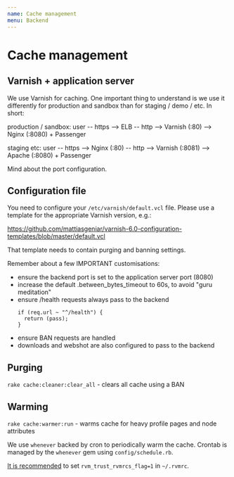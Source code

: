 ```yaml
---
name: Cache management
menu: Backend
---
```


# Cache management

## Varnish + application server

We use Varnish for caching. One important thing to understand is we use it differently for production and sandbox than for staging / demo / etc. In short:

production / sandbox: user -- https --> ELB -- http --> Varnish (:80) --> Nginx (:8080) + Passenger

staging etc: user -- https --> Nginx (:80) -- http --> Varnish (:8081) --> Apache (:8080) + Passenger

Mind about the port configuration.

## Configuration file

You need to configure your `/etc/varnish/default.vcl` file. Please use a template for the appropriate Varnish version, e.g.:

https://github.com/mattiasgeniar/varnish-6.0-configuration-templates/blob/master/default.vcl

That template needs to contain purging and banning settings.

Remember about a few IMPORTANT customisations:

- ensure the backend port is set to the application server port (8080)
- increase the default .between_bytes_timeout to 60s, to avoid "guru meditation"
- ensure /health requests always pass to the backend
  ````
  if (req.url ~ "^/health") {
    return (pass);
  }
  ````
- ensure BAN requests are handled
- downloads and webshot are also configured to pass to the backend

## Purging

`rake cache:cleaner:clear_all` - clears all cache using a BAN

## Warming

`rake cache:warmer:run` - warms cache for heavy profile pages and node attributes

We use `whenever` backed by cron to periodically warm the cache. Crontab is managed by the `whenever` gem using `config/schedule.rb`.

[It is recommended](https://github.com/javan/whenever#rvm-integration) to set `rvm_trust_rvmrcs_flag=1` in `~/.rvmrc`.
